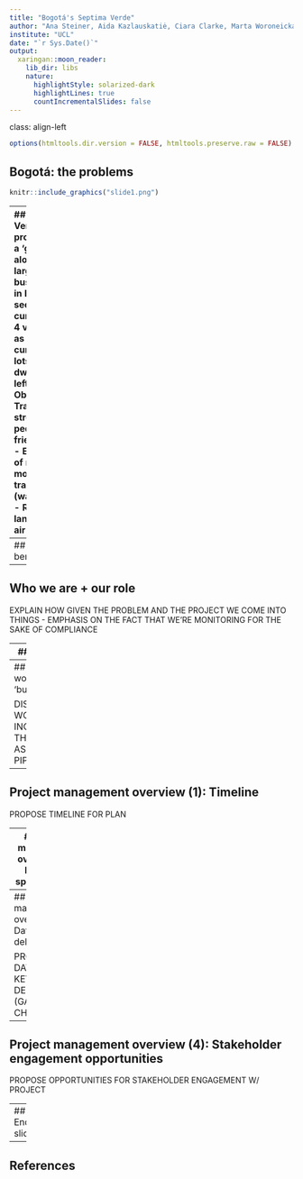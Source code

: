 ```yaml
---
title: "Bogotá's Septima Verde"
author: "Ana Steiner, Aida Kazlauskatiė, Ciara Clarke, Marta Woroneicka and Hannah Schuller"
institute: "UCL"
date: "`r Sys.Date()`"
output:
  xaringan::moon_reader:
    lib_dir: libs
    nature:
      highlightStyle: solarized-dark
      highlightLines: true
      countIncrementalSlides: false
---
```

class: align-left
```r
options(htmltools.dir.version = FALSE, htmltools.preserve.raw = FALSE)
```
## Bogotá: the problems
```r
knitr::include_graphics("slide1.png")
```

---
## Septima Verde 
This project proposes a 'green corridor' along one of the largest and busiest avenues in Bogotá. It seeks to use the current sidewalk, 4 vehicle lanes as well as currently vacant lots and dwellings.
.pull-left[
#### Objectives:
- Transform streets into pedestrian-friendly spaces
- Encourage use of non-motorised transportation (walking/cycling)
- Reduce car lanes
- Combat air pollution
]

.pull-right[
#### Key components:
- Urban planning
- Cycling infrastructure
- Public transportation integration
- Green spaces
- Accessibility
]
```r
knitr::include_graphics("slide2.png")
```

---
## Project benefits
```r
knitr::include_graphics("slide3.png")
```

---
## Who we are + our role

EXPLAIN HOW GIVEN THE PROBLEM AND THE PROJECT WE COME INTO THINGS - EMPHASIS ON THE FACT THAT WE'RE MONITORING FOR THE SAKE OF COMPLIANCE

---
## Proposed workflow

OFFER A LOGICAL workflow that incorporates EO data (at least one dataset required)

---
## Incorporating workflow into Bogotá's 'business as usual'

DISCUSS HOW DATA + WORKFLOW CAN BE INCORPORATED INTO THE CITY'S 'BUSINESS AS USUAL' DATA PIPELINES/WORKFLOWS

---
## Project management overview (1): Timeline

PROPOSE TIMELINE FOR PLAN

---
## Project management overview (2): Estimated spending plan

PROPOSE ESTIMATED SPENDING PLAN

---
## Project management overview (3): Dates of key deliverables 

PROPOSE DATES FOR KEY DELIVERABLES (GANTT CHART)

---
## Project management overview (4): Stakeholder engagement opportunities

PROPOSE OPPORTUNITIES FOR STAKEHOLDER ENGAGEMENT W/ PROJECT

---
## End slide

---
## References 
